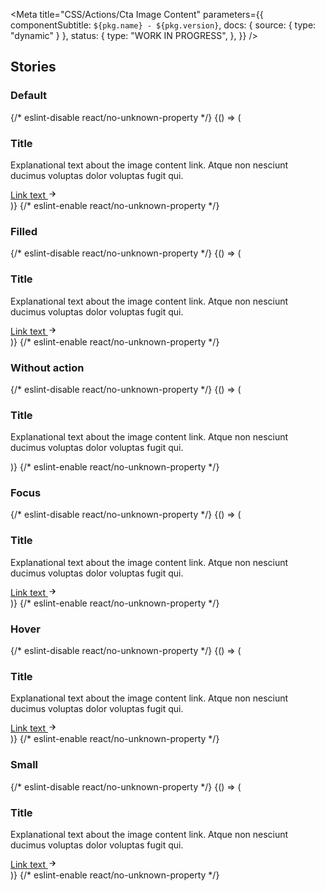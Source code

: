 

<Meta
  title="CSS/Actions/Cta Image Content"
  parameters={{
    componentSubtitle: `${pkg.name} - ${pkg.version}`,
    docs: { source: { type: "dynamic" } },
    status: {
      type: "WORK IN PROGRESS",
    },
  }}
/>

<Description markdown={readme} />

## Stories

### Default

<Canvas>
  {/* eslint-disable react/no-unknown-property */}
  <Story name="Default">
    {() => (
      <div class="denhaag-cta-image-content">
        <img
          class="denhaag-cta-image-content__image"
          src="https://images.unsplash.com/photo-1569235186275-626cb53b83ce?w=650&h=350"
          alt=""
          loading="lazy"
        />
        <div class="denhaag-cta-image-content__content">
          <h3 class="utrecht-heading-2 denhaag-cta-image-content__title">Title</h3>
          <p class="utrecht-paragraph denhaag-cta-image-content__text">
            Explanational text about the image content link. Atque non nesciunt ducimus voluptas dolor voluptas fugit
            qui.
          </p>
          <a
            href="https://denhaag.nl"
            class="denhaag-button denhaag-button--large denhaag-button--end-icon denhaag-cta-image-content__button"
          >
            Link text
            <span class="denhaag-button__icon">
              <svg
                aria-hidden="true"
                class="denhaag-icon"
                focusable="false"
                height="1em"
                viewBox="0 0 24 24"
                width="1em"
                xmlns="http://www.w3.org/2000/svg"
              >
                <path d="M12.293 5.293a1 1 0 011.414 0l6 6a1 1 0 010 1.414l-6 6a1 1 0 01-1.414-1.414L16.586 13H5a1 1 0 110-2h11.586l-4.293-4.293a1 1 0 010-1.414z" />
              </svg>
            </span>
          </a>
        </div>
      </div>
    )}
  </Story>
  {/* eslint-enable react/no-unknown-property */}
</Canvas>

### Filled

<Canvas>
  {/* eslint-disable react/no-unknown-property */}
  <Story name="Filled">
    {() => (
      <div class="denhaag-cta-image-content denhaag-cta-image-content--filled">
        <img
          class="denhaag-cta-image-content__image"
          src="https://images.unsplash.com/photo-1569235186275-626cb53b83ce"
          alt=""
          loading="lazy"
        />
        <div class="denhaag-cta-image-content__content">
          <h3 class="utrecht-heading-2 denhaag-cta-image-content__title">Title</h3>
          <p class="utrecht-paragraph denhaag-cta-image-content__text">
            Explanational text about the image content link. Atque non nesciunt ducimus voluptas dolor voluptas fugit
            qui.
          </p>
          <a
            href="https://denhaag.nl"
            class="denhaag-button denhaag-button--large denhaag-button--end-icon denhaag-cta-image-content__button"
          >
            Link text
            <span class="denhaag-button__icon">
              <svg
                aria-hidden="true"
                class="denhaag-icon"
                focusable="false"
                height="1em"
                viewBox="0 0 24 24"
                width="1em"
                xmlns="http://www.w3.org/2000/svg"
              >
                <path d="M12.293 5.293a1 1 0 011.414 0l6 6a1 1 0 010 1.414l-6 6a1 1 0 01-1.414-1.414L16.586 13H5a1 1 0 110-2h11.586l-4.293-4.293a1 1 0 010-1.414z" />
              </svg>
            </span>
          </a>
        </div>
      </div>
    )}
  </Story>
  {/* eslint-enable react/no-unknown-property */}
</Canvas>

### Without action

<Canvas>
  {/* eslint-disable react/no-unknown-property */}
  <Story name="Without action">
    {() => (
      <div class="denhaag-cta-image-content">
        <img
          class="denhaag-cta-image-content__image"
          src="https://images.unsplash.com/photo-1569235186275-626cb53b83ce?w=650&h=350"
          alt=""
          loading="lazy"
        />
        <div class="denhaag-cta-image-content__content">
          <h3 class="utrecht-heading-2 denhaag-cta-image-content__title">Title</h3>
          <p class="utrecht-paragraph denhaag-cta-image-content__text">
            Explanational text about the image content link. Atque non nesciunt ducimus voluptas dolor voluptas fugit
            qui.
          </p>
        </div>
      </div>
    )}
  </Story>
  {/* eslint-enable react/no-unknown-property */}
</Canvas>

### Focus

<Canvas>
  {/* eslint-disable react/no-unknown-property */}
  <Story name="Focus">
    {() => (
      <div class="denhaag-cta-image-content denhaag-cta-image-content--focus">
        <img
          class="denhaag-cta-image-content__image"
          src="https://images.unsplash.com/photo-1569235186275-626cb53b83ce?w=650&h=350"
          alt=""
          loading="lazy"
        />
        <div class="denhaag-cta-image-content__content">
          <h3 class="utrecht-heading-2 denhaag-cta-image-content__title">Title</h3>
          <p class="utrecht-paragraph denhaag-cta-image-content__text">
            Explanational text about the image content link. Atque non nesciunt ducimus voluptas dolor voluptas fugit
            qui.
          </p>
          <a
            href="https://denhaag.nl"
            class="denhaag-button denhaag-button--large denhaag-button--end-icon denhaag-cta-image-content__button"
          >
            Link text
            <span class="denhaag-button__icon">
              <svg
                aria-hidden="true"
                class="denhaag-icon"
                focusable="false"
                height="1em"
                viewBox="0 0 24 24"
                width="1em"
                xmlns="http://www.w3.org/2000/svg"
              >
                <path d="M12.293 5.293a1 1 0 011.414 0l6 6a1 1 0 010 1.414l-6 6a1 1 0 01-1.414-1.414L16.586 13H5a1 1 0 110-2h11.586l-4.293-4.293a1 1 0 010-1.414z" />
              </svg>
            </span>
          </a>
        </div>
      </div>
    )}
  </Story>
  {/* eslint-enable react/no-unknown-property */}
</Canvas>

### Hover

<Canvas>
  {/* eslint-disable react/no-unknown-property */}
  <Story name="Hover">
    {() => (
      <div class="denhaag-cta-image-content denhaag-cta-image-content--hover">
        <img
          class="denhaag-cta-image-content__image"
          src="https://images.unsplash.com/photo-1569235186275-626cb53b83ce?w=650&h=350"
          alt=""
          loading="lazy"
        />
        <div class="denhaag-cta-image-content__content">
          <h3 class="utrecht-heading-2 denhaag-cta-image-content__title">Title</h3>
          <p class="utrecht-paragraph denhaag-cta-image-content__text">
            Explanational text about the image content link. Atque non nesciunt ducimus voluptas dolor voluptas fugit
            qui.
          </p>
          <a
            href="https://denhaag.nl"
            class="denhaag-button denhaag-button--large denhaag-button--end-icon denhaag-cta-image-content__button"
          >
            Link text
            <span class="denhaag-button__icon">
              <svg
                aria-hidden="true"
                class="denhaag-icon"
                focusable="false"
                height="1em"
                viewBox="0 0 24 24"
                width="1em"
                xmlns="http://www.w3.org/2000/svg"
              >
                <path d="M12.293 5.293a1 1 0 011.414 0l6 6a1 1 0 010 1.414l-6 6a1 1 0 01-1.414-1.414L16.586 13H5a1 1 0 110-2h11.586l-4.293-4.293a1 1 0 010-1.414z" />
              </svg>
            </span>
          </a>
        </div>
      </div>
    )}
  </Story>
  {/* eslint-enable react/no-unknown-property */}
</Canvas>

### Small

<Canvas>
  {/* eslint-disable react/no-unknown-property */}
  <Story name="Small">
    {() => (
      <div class="denhaag-cta-image-content">
        <img
          class="denhaag-cta-image-content__image"
          src="https://images.unsplash.com/photo-1569235186275-626cb53b83ce?w=650&h=350"
          alt=""
          loading="lazy"
        />
        <div class="denhaag-cta-image-content__content">
          <h3 class="utrecht-heading-2 denhaag-cta-image-content__title denhaag-cta-image-content__title--small">
            Title
          </h3>
          <p class="utrecht-paragraph denhaag-cta-image-content__text denhaag-cta-image-content__text--small">
            Explanational text about the image content link. Atque non nesciunt ducimus voluptas dolor voluptas fugit
            qui.
          </p>
          <a
            href="https://denhaag.nl"
            class="denhaag-button denhaag-button--large denhaag-button--end-icon denhaag-cta-image-content__button"
          >
            Link text
            <span class="denhaag-button__icon">
              <svg
                aria-hidden="true"
                class="denhaag-icon"
                focusable="false"
                height="1em"
                viewBox="0 0 24 24"
                width="1em"
                xmlns="http://www.w3.org/2000/svg"
              >
                <path d="M12.293 5.293a1 1 0 011.414 0l6 6a1 1 0 010 1.414l-6 6a1 1 0 01-1.414-1.414L16.586 13H5a1 1 0 110-2h11.586l-4.293-4.293a1 1 0 010-1.414z" />
              </svg>
            </span>
          </a>
        </div>
      </div>
    )}
  </Story>
  {/* eslint-enable react/no-unknown-property */}
</Canvas>
